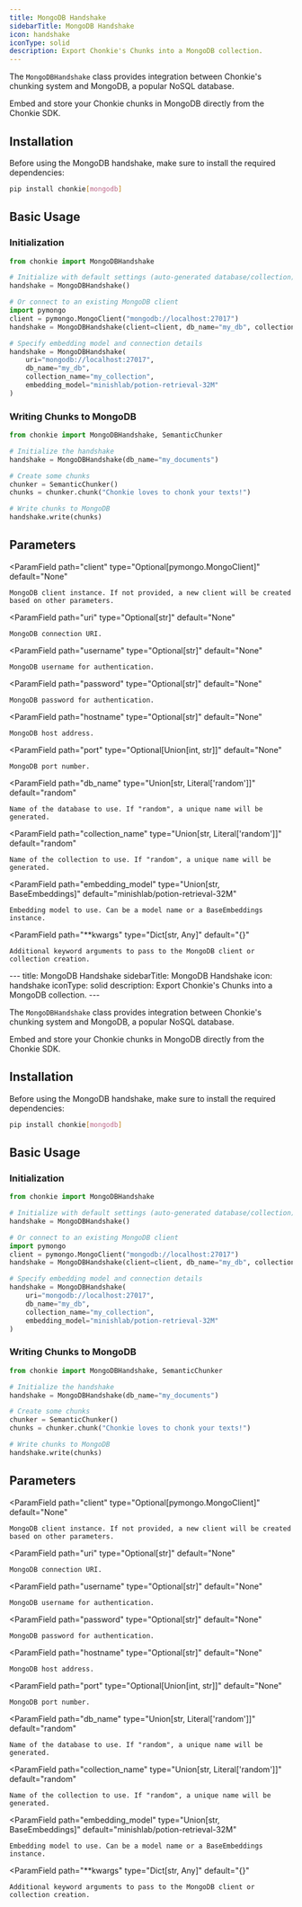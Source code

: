 ```yaml
---
title: MongoDB Handshake
sidebarTitle: MongoDB Handshake
icon: handshake
iconType: solid
description: Export Chonkie's Chunks into a MongoDB collection.
---
```


The `MongoDBHandshake` class provides integration between Chonkie's chunking system and MongoDB, a popular NoSQL database.

Embed and store your Chonkie chunks in MongoDB directly from the Chonkie SDK.

## Installation

Before using the MongoDB handshake, make sure to install the required dependencies:

```bash
pip install chonkie[mongodb]
```

## Basic Usage

### Initialization

```python
from chonkie import MongoDBHandshake

# Initialize with default settings (auto-generated database/collection)
handshake = MongoDBHandshake()

# Or connect to an existing MongoDB client
import pymongo
client = pymongo.MongoClient("mongodb://localhost:27017")
handshake = MongoDBHandshake(client=client, db_name="my_db", collection_name="my_collection")

# Specify embedding model and connection details
handshake = MongoDBHandshake(
    uri="mongodb://localhost:27017",
    db_name="my_db",
    collection_name="my_collection",
    embedding_model="minishlab/potion-retrieval-32M"
)
```

### Writing Chunks to MongoDB

```python
from chonkie import MongoDBHandshake, SemanticChunker    

# Initialize the handshake
handshake = MongoDBHandshake(db_name="my_documents")

# Create some chunks
chunker = SemanticChunker()
chunks = chunker.chunk("Chonkie loves to chonk your texts!")

# Write chunks to MongoDB
handshake.write(chunks)
```

## Parameters

<ParamField
    path="client"
    type="Optional[pymongo.MongoClient]"
    default="None"
>
    MongoDB client instance. If not provided, a new client will be created based on other parameters.
</ParamField>

<ParamField
    path="uri"
    type="Optional[str]"
    default="None"
>
    MongoDB connection URI.
</ParamField>

<ParamField
    path="username"
    type="Optional[str]"
    default="None"
>
    MongoDB username for authentication.
</ParamField>

<ParamField
    path="password"
    type="Optional[str]"
    default="None"
>
    MongoDB password for authentication.
</ParamField>

<ParamField
    path="hostname"
    type="Optional[str]"
    default="None"
>
    MongoDB host address.
</ParamField>

<ParamField
    path="port"
    type="Optional[Union[int, str]]"
    default="None"
>
    MongoDB port number.
</ParamField>

<ParamField
    path="db_name"
    type="Union[str, Literal['random']]"
    default="random"
>
    Name of the database to use. If "random", a unique name will be generated.
</ParamField>

<ParamField
    path="collection_name"
    type="Union[str, Literal['random']]"
    default="random"
>
    Name of the collection to use. If "random", a unique name will be generated.
</ParamField>

<ParamField
    path="embedding_model"
    type="Union[str, BaseEmbeddings]"
    default="minishlab/potion-retrieval-32M"
>
    Embedding model to use. Can be a model name or a BaseEmbeddings instance.
</ParamField>

<ParamField
    path="**kwargs"
    type="Dict[str, Any]"
    default="{}"
>
    Additional keyword arguments to pass to the MongoDB client or collection creation.
</ParamField>
---
title: MongoDB Handshake
sidebarTitle: MongoDB Handshake
icon: handshake
iconType: solid
description: Export Chonkie's Chunks into a MongoDB collection.
---

The `MongoDBHandshake` class provides integration between Chonkie's chunking system and MongoDB, a popular NoSQL database.

Embed and store your Chonkie chunks in MongoDB directly from the Chonkie SDK.

## Installation

Before using the MongoDB handshake, make sure to install the required dependencies:

```bash
pip install chonkie[mongodb]
```

## Basic Usage

### Initialization

```python
from chonkie import MongoDBHandshake

# Initialize with default settings (auto-generated database/collection)
handshake = MongoDBHandshake()

# Or connect to an existing MongoDB client
import pymongo
client = pymongo.MongoClient("mongodb://localhost:27017")
handshake = MongoDBHandshake(client=client, db_name="my_db", collection_name="my_collection")

# Specify embedding model and connection details
handshake = MongoDBHandshake(
    uri="mongodb://localhost:27017",
    db_name="my_db",
    collection_name="my_collection",
    embedding_model="minishlab/potion-retrieval-32M"
)
```

### Writing Chunks to MongoDB

```python
from chonkie import MongoDBHandshake, SemanticChunker    

# Initialize the handshake
handshake = MongoDBHandshake(db_name="my_documents")

# Create some chunks
chunker = SemanticChunker()
chunks = chunker.chunk("Chonkie loves to chonk your texts!")

# Write chunks to MongoDB
handshake.write(chunks)
```

## Parameters

<ParamField
    path="client"
    type="Optional[pymongo.MongoClient]"
    default="None"
>
    MongoDB client instance. If not provided, a new client will be created based on other parameters.
</ParamField>

<ParamField
    path="uri"
    type="Optional[str]"
    default="None"
>
    MongoDB connection URI.
</ParamField>

<ParamField
    path="username"
    type="Optional[str]"
    default="None"
>
    MongoDB username for authentication.
</ParamField>

<ParamField
    path="password"
    type="Optional[str]"
    default="None"
>
    MongoDB password for authentication.
</ParamField>

<ParamField
    path="hostname"
    type="Optional[str]"
    default="None"
>
    MongoDB host address.
</ParamField>

<ParamField
    path="port"
    type="Optional[Union[int, str]]"
    default="None"
>
    MongoDB port number.
</ParamField>

<ParamField
    path="db_name"
    type="Union[str, Literal['random']]"
    default="random"
>
    Name of the database to use. If "random", a unique name will be generated.
</ParamField>

<ParamField
    path="collection_name"
    type="Union[str, Literal['random']]"
    default="random"
>
    Name of the collection to use. If "random", a unique name will be generated.
</ParamField>

<ParamField
    path="embedding_model"
    type="Union[str, BaseEmbeddings]"
    default="minishlab/potion-retrieval-32M"
>
    Embedding model to use. Can be a model name or a BaseEmbeddings instance.
</ParamField>

<ParamField
    path="**kwargs"
    type="Dict[str, Any]"
    default="{}"
>
    Additional keyword arguments to pass to the MongoDB client or collection creation.
</ParamField>
